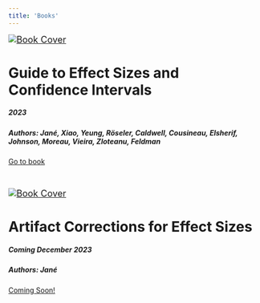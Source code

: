 ```yaml
---
title: 'Books'
---
```



```{=html}
<div class="card mb-1">
  <a href="https://matthewbjane.quarto.pub/effect-size-and-confidence-intervals-guide/">
    <img class="card-img-bottom" src="ES-book.png" alt="Book Cover" aria-label="Book Cover" focusable="false" role="img" viewBox="0 0 318 180" style="font-size:1.125rem;text-anchor:middle">
    </a>
  </png>
  <div class="card-body">
    <h1 class="card-title">Guide to Effect Sizes and Confidence Intervals</h1>     <h5 class="text-muted"> 2023</h5>
    <h5 class="text-muted"> Authors: <b>Jané</b>, Xiao, Yeung, Röseler, Caldwell, Cousineau, Elsherif, Johnson, Moreau, Vieira, Zloteanu, Feldman</h5>
    <a href="https://matthewbjane.quarto.pub/effect-size-and-confidence-intervals-guide/" class="button">Go to book</a>
  </div>
</div>
```
<br>
```{=html}
<div class="card mb-1">
  <a href="#">
    <img class="card-img-bottom" src="AC-book.png" alt="Book Cover" aria-label="Book Cover" focusable="false" role="img" viewBox="0 0 318 180"  style="font-size:1.125rem;text-anchor:middle">
    </a>
  </png>
  <div class="card-body">
    <h1 class="card-title">Artifact Corrections for Effect Sizes</h1>
    <h5 class="text-muted"> Coming December 2023</h5>
    <h5 class="text-muted">Authors: Jané</h5>
    <a href="#" class="button">Coming Soon!</a>
  </div>
</div>
```